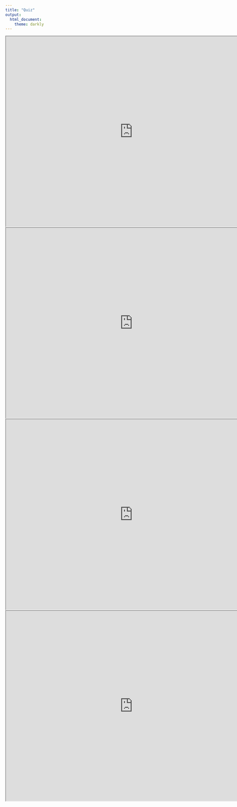 ```yaml
---
title: "Quiz"
output: 
  html_document:
    theme: darkly
---
```



<iframe src="https://pollev-embeds.com/multiple_choice_polls/XKaEFqUUWB8JPo6DekaDy/respond" width="800px" height="600px"></iframe>

<iframe src="https://pollev-embeds.com/multiple_choice_polls/WRrundVO6jrqVxWJlCN8j/respond" width="800px" height="600px"></iframe>

<iframe src="https://pollev-embeds.com/multiple_choice_polls/gXcc8HsTGjGnaElYU3psq/respond" width="800px" height="600px"></iframe>

<iframe src="https://pollev-embeds.com/multiple_choice_polls/Rh3GBbDHlM60L0nUuxRo1/respond" width="800px" height="600px"></iframe>